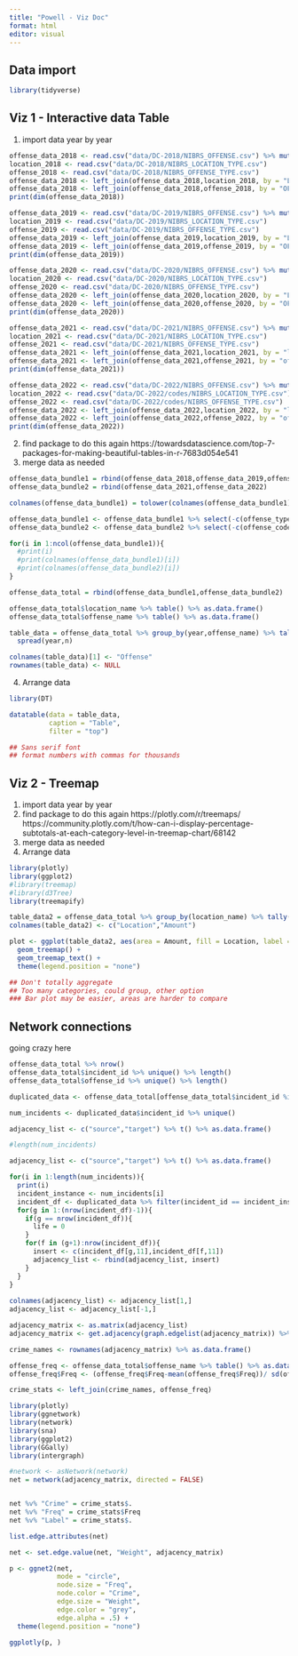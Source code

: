 ```yaml
---
title: "Powell - Viz Doc"
format: html
editor: visual
---
```




## Data import

```r
library(tidyverse)


```


## Viz 1 - Interactive data Table

1. import data year by year

```r

offense_data_2018 <- read.csv("data/DC-2018/NIBRS_OFFENSE.csv") %>% mutate(year = 2018)
location_2018 <- read.csv("data/DC-2018/NIBRS_LOCATION_TYPE.csv")
offense_2018 <- read.csv("data/DC-2018/NIBRS_OFFENSE_TYPE.csv")
offense_data_2018 <- left_join(offense_data_2018,location_2018, by = "LOCATION_ID")
offense_data_2018 <- left_join(offense_data_2018,offense_2018, by = "OFFENSE_TYPE_ID")
print(dim(offense_data_2018))

offense_data_2019 <- read.csv("data/DC-2019/NIBRS_OFFENSE.csv") %>% mutate(year = 2019)
location_2019 <- read.csv("data/DC-2019/NIBRS_LOCATION_TYPE.csv")
offense_2019 <- read.csv("data/DC-2019/NIBRS_OFFENSE_TYPE.csv")
offense_data_2019 <- left_join(offense_data_2019,location_2019, by = "LOCATION_ID")
offense_data_2019 <- left_join(offense_data_2019,offense_2019, by = "OFFENSE_TYPE_ID")
print(dim(offense_data_2019))

offense_data_2020 <- read.csv("data/DC-2020/NIBRS_OFFENSE.csv") %>% mutate(year = 2020)
location_2020 <- read.csv("data/DC-2020/NIBRS_LOCATION_TYPE.csv")
offense_2020 <- read.csv("data/DC-2020/NIBRS_OFFENSE_TYPE.csv")
offense_data_2020 <- left_join(offense_data_2020,location_2020, by = "LOCATION_ID")
offense_data_2020 <- left_join(offense_data_2020,offense_2020, by = "OFFENSE_TYPE_ID")
print(dim(offense_data_2020))

offense_data_2021 <- read.csv("data/DC-2021/NIBRS_OFFENSE.csv") %>% mutate(year = 2021)
location_2021 <- read.csv("data/DC-2021/NIBRS_LOCATION_TYPE.csv")
offense_2021 <- read.csv("data/DC-2021/NIBRS_OFFENSE_TYPE.csv")
offense_data_2021 <- left_join(offense_data_2021,location_2021, by = "location_id")
offense_data_2021 <- left_join(offense_data_2021,offense_2021, by = "offense_code")
print(dim(offense_data_2021))

offense_data_2022 <- read.csv("data/DC-2022/NIBRS_OFFENSE.csv") %>% mutate(year = 2022)
location_2022 <- read.csv("data/DC-2022/codes/NIBRS_LOCATION_TYPE.csv")
offense_2022 <- read.csv("data/DC-2022/codes/NIBRS_OFFENSE_TYPE.csv")
offense_data_2022 <- left_join(offense_data_2022,location_2022, by = "location_id")
offense_data_2022 <- left_join(offense_data_2022,offense_2022, by = "offense_code")
print(dim(offense_data_2022))

```


2. find package to do this again
  https://towardsdatascience.com/top-7-packages-for-making-beautiful-tables-in-r-7683d054e541
3. merge data as needed
```r

offense_data_bundle1 = rbind(offense_data_2018,offense_data_2019,offense_data_2020)
offense_data_bundle2 = rbind(offense_data_2021,offense_data_2022)

colnames(offense_data_bundle1) = tolower(colnames(offense_data_bundle1))

offense_data_bundle1 <- offense_data_bundle1 %>% select(-c(offense_type_id, offense_code))
offense_data_bundle2 <- offense_data_bundle2 %>% select(-c(offense_code))

for(i in 1:ncol(offense_data_bundle1)){
  #print(i)
  #print(colnames(offense_data_bundle1)[i])
  #print(colnames(offense_data_bundle2)[i])
}

offense_data_total = rbind(offense_data_bundle1,offense_data_bundle2)

offense_data_total$location_name %>% table() %>% as.data.frame()
offense_data_total$offense_name %>% table() %>% as.data.frame()

table_data = offense_data_total %>% group_by(year,offense_name) %>% tally() %>%
  spread(year,n)

colnames(table_data)[1] <- "Offense"
rownames(table_data) <- NULL

```

4. Arrange data

```r

library(DT)

datatable(data = table_data,
          caption = "Table",
          filter = "top")

## Sans serif font
## format numbers with commas for thousands

```



## Viz 2 - Treemap

1. import data year by year
2. find package to do this again
  https://plotly.com/r/treemaps/
  https://community.plotly.com/t/how-can-i-display-percentage-subtotals-at-each-category-level-in-treemap-chart/68142
3. merge data as needed
4. Arrange data

```r
library(plotly)
library(ggplot2)
#library(treemap)
#library(d3Tree)
library(treemapify)

table_data2 = offense_data_total %>% group_by(location_name) %>% tally()
colnames(table_data2) <- c("Location","Amount")

plot <- ggplot(table_data2, aes(area = Amount, fill = Location, label = Location)) + 
  geom_treemap() + 
  geom_treemap_text() +
  theme(legend.position = "none")

## Don't totally aggregate
## Too many categories, could group, other option
### Bar plot may be easier, areas are harder to compare
```


## Network connections

going crazy here

```r
offense_data_total %>% nrow()
offense_data_total$incident_id %>% unique() %>% length()
offense_data_total$offense_id %>% unique() %>% length()

duplicated_data <- offense_data_total[offense_data_total$incident_id %in% offense_data_total$incident_id[duplicated(offense_data_total$incident_id)],]

num_incidents <- duplicated_data$incident_id %>% unique()

adjacency_list <- c("source","target") %>% t() %>% as.data.frame()

#length(num_incidents)
```


```r
adjacency_list <- c("source","target") %>% t() %>% as.data.frame()

for(i in 1:length(num_incidents)){
  print(i)
  incident_instance <- num_incidents[i]
  incident_df <- duplicated_data %>% filter(incident_id == incident_instance)
  for(g in 1:(nrow(incident_df)-1)){
    if(g == nrow(incident_df)){
      life = 0
    }
    for(f in (g+1):nrow(incident_df)){
      insert <- c(incident_df[g,11],incident_df[f,11])
      adjacency_list <- rbind(adjacency_list, insert)
    }
  }
}
  
colnames(adjacency_list) <- adjacency_list[1,]
adjacency_list <- adjacency_list[-1,]


```

```r
adjacency_matrix <- as.matrix(adjacency_list)
adjacency_matrix <- get.adjacency(graph.edgelist(adjacency_matrix)) %>% as.matrix()

crime_names <- rownames(adjacency_matrix) %>% as.data.frame()

offense_freq <- offense_data_total$offense_name %>% table() %>% as.data.frame()
offense_freq$Freq <- (offense_freq$Freq-mean(offense_freq$Freq))/ sd(offense_freq$Freq)

crime_stats <- left_join(crime_names, offense_freq)

```


```r

library(plotly)
library(ggnetwork)
library(network)
library(sna)
library(ggplot2)
library(GGally)
library(intergraph)

#network <- asNetwork(network)
net = network(adjacency_matrix, directed = FALSE)


net %v% "Crime" = crime_stats$.
net %v% "Freq" = crime_stats$Freq
net %v% "Label" = crime_stats$.

list.edge.attributes(net)

net <- set.edge.value(net, "Weight", adjacency_matrix)

p <- ggnet2(net,
            mode = "circle",
            node.size = "Freq",
            node.color = "Crime",
            edge.size = "Weight",
            edge.color = "grey",
            edge.alpha = .5) +
  theme(legend.position = "none")

ggplotly(p, )


```










